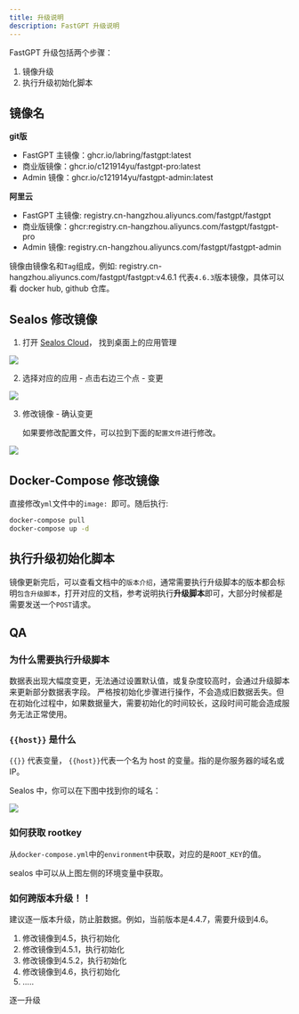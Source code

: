 ```yaml
---
title: 升级说明
description: FastGPT 升级说明
---
```


FastGPT 升级包括两个步骤：

1. 镜像升级
2. 执行升级初始化脚本



## 镜像名

**git版**
- FastGPT 主镜像：ghcr.io/labring/fastgpt:latest
- 商业版镜像：ghcr.io/c121914yu/fastgpt-pro:latest
- Admin 镜像：ghcr.io/c121914yu/fastgpt-admin:latest

**阿里云**
- FastGPT 主镜像: registry.cn-hangzhou.aliyuncs.com/fastgpt/fastgpt
- 商业版镜像：ghcr:registry.cn-hangzhou.aliyuncs.com/fastgpt/fastgpt-pro
- Admin 镜像: registry.cn-hangzhou.aliyuncs.com/fastgpt/fastgpt-admin

镜像由镜像名和`Tag`组成，例如: registry.cn-hangzhou.aliyuncs.com/fastgpt/fastgpt:v4.6.1 代表`4.6.3`版本镜像，具体可以看 docker hub, github 仓库。

## Sealos 修改镜像

1. 打开 [Sealos Cloud](https://cloud.sealos.io?uid=fnWRt09fZP)， 找到桌面上的应用管理
   
![](/imgs/updateImageSealos1.jpg)

2. 选择对应的应用 - 点击右边三个点 - 变更

![](/imgs/updateImageSealos2.png)

3. 修改镜像 - 确认变更

    如果要修改配置文件，可以拉到下面的`配置文件`进行修改。

![](/imgs/updateImageSealos3.png)

## Docker-Compose 修改镜像

直接修改`yml`文件中的`image: `即可。随后执行:

```bash
docker-compose pull
docker-compose up -d
```

## 执行升级初始化脚本

镜像更新完后，可以查看文档中的`版本介绍`，通常需要执行升级脚本的版本都会标明`包含升级脚本`，打开对应的文档，参考说明执行**升级脚本**即可，大部分时候都是需要发送一个`POST`请求。


## QA

### 为什么需要执行升级脚本

数据表出现大幅度变更，无法通过设置默认值，或复杂度较高时，会通过升级脚本来更新部分数据表字段。
严格按初始化步骤进行操作，不会造成旧数据丢失。但在初始化过程中，如果数据量大，需要初始化的时间较长，这段时间可能会造成服务无法正常使用。

### `{{host}}` 是什么

`{{}}` 代表变量， `{{host}}`代表一个名为 host 的变量。指的是你服务器的域名或 IP。

Sealos 中，你可以在下图中找到你的域名：

![](/imgs/updateImageSealos4.png)


### 如何获取 rootkey

从`docker-compose.yml`中的`environment`中获取，对应的是`ROOT_KEY`的值。

sealos 中可以从上图左侧的环境变量中获取。

### 如何跨版本升级！！

建议逐一版本升级，防止脏数据。例如，当前版本是4.4.7，需要升级到4.6。

1. 修改镜像到4.5，执行初始化
2. 修改镜像到4.5.1，执行初始化
3. 修改镜像到4.5.2，执行初始化
4. 修改镜像到4.6，执行初始化
5. .....

逐一升级
